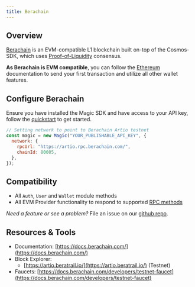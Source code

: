 ---
title: Berachain
---

## Overview

[Berachain](https://www.berachain.com/) is an EVM-compatible L1 blockchain built on-top of the Cosmos-SDK, which uses [Proof-of-Liquidity](https://docs.berachain.com/learn/#proof-of-liquidity-overview) consensus.

**As Berachain is EVM compatible**, you can follow the [Ethereum](/docs/blockchains/featured-chains/ethereum/javascript) documentation to send your first transaction and utilize all other wallet features.

## Configure Berachain

Ensure you have installed the Magic SDK and have access to your API key, follow the [quickstart](/docs/home/quickstart/cli) to get started.

```js javascript
// Setting network to point to Berachain Artio testnet
const magic = new Magic("YOUR_PUBLISHABLE_API_KEY", {
  network: {
    rpcUrl: "https://artio.rpc.berachain.com/",
    chainId: 80085,
  },
});
```

## Compatibility

- All `Auth`, `User` and `Wallet` module methods
- All EVM Provider functionality to respond to supported [RPC methods](/docs/embedded-wallet/api/client-side-sdks/web#evm-rpc-methods)

_Need a feature or see a problem?_ File an issue on our [github repo](https://github.com/magiclabs/magic-js).

## Resources & Tools

- Documentation: [https://docs.berachain.com/](https://docs.berachain.com/)
- Block Explorer:
  - [https://artio.beratrail.io/](https://artio.beratrail.io/) (Testnet)
- Faucets: [https://docs.berachain.com/developers/testnet-faucet](https://docs.berachain.com/developers/testnet-faucet)
